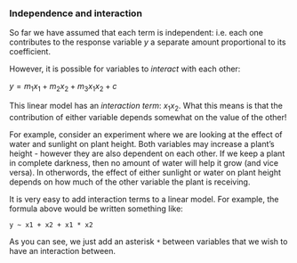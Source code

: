 ### Independence and interaction

So far we have assumed that each term is independent: i.e. each one contributes to the response variable $y$ a separate amount proportional to its coefficient.

However, it is possible for variables to *interact* with each other:

$y = m_1 x_1 + m_2 x_2 + m_3 x_1 x_2 + c$

This linear model has an *interaction term*: $x_1 x_2$. What this means is that the contribution of either variable depends somewhat on the value of the other!

For example, consider an experiment where we are looking at the effect of water and sunlight on plant height. Both variables may increase a plant's height - however they are also dependent on each other. If we keep a plant in complete darkness, then no amount of water will help it grow (and vice versa). In otherwords, the effect of either sunlight or water on plant height depends on how much of the other variable the plant is receiving.

It is very easy to add interaction terms to a linear model. For example, the formula above would be written something like:

`y ~ x1 + x2 + x1 * x2`

As you can see, we just add an asterisk `*` between variables that we wish to have an interaction between.

<!--
TODO
- graphs showing curved(?) slope of interaction model
- quiz on interactions
- also general polynomial terms?
-->
